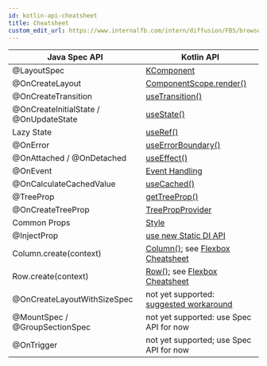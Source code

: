 ```yaml
---
id: kotlin-api-cheatsheet
title: Cheatsheet
custom_edit_url: https://www.internalfb.com/intern/diffusion/FBS/browsefile/master/fbandroid/libraries/components/docs/kotlin/cheatsheet.mdx
---
```



| Java Spec API | Kotlin API |
| -- | -- |
| @LayoutSpec | [KComponent](basics.mdx) |
| @OnCreateLayout | [ComponentScope.render()](basics.mdx) |
| @OnCreateTransition | [useTransition()](use-transition.mdx) |
| @OnCreateInitialState / @OnUpdateState | [useState()](/mainconcepts/use-state.mdx) |
| Lazy State | [useRef()](use-ref.mdx) |
| @OnError | [useErrorBoundary()](use-error-boundary.mdx) |
| @OnAttached / @OnDetached | [useEffect()](/mainconcepts/use-effect.mdx) |
| @OnEvent | [Event Handling](event-handling.mdx) |
| @OnCalculateCachedValue | [useCached()](https://fburl.com/code/s2xoyg3o) |
| @TreeProp | [getTreeProp()](basics.mdx#treeprops) |
| @OnCreateTreeProp | [TreePropProvider](basics.mdx#treeprops) |
| Common Props | [Style](basics.mdx#common-props) |
| @InjectProp | [use new Static DI API](https://www.internalfb.com/intern/wiki/Ultralight/Static_Injector/) |
| Column.create(context) | [Column()](flexbox-containers.mdx); see [Flexbox Cheatsheet](flexbox-containers.mdx#flexbox-properties-cheatsheet) |
| Row.create(context) | [Row()](flexbox-containers.mdx); see [Flexbox Cheatsheet](flexbox-containers.mdx#flexbox-properties-cheatsheet) |
| @OnCreateLayoutWithSizeSpec | not yet supported: [suggested workaround](../custom-layout.md#kotlin-integration) |
| @MountSpec / @GroupSectionSpec | not yet supported: use Spec API for now |
| @OnTrigger | not yet supported; use Spec API for now |
